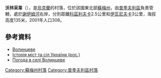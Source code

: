 {{coord|51|15|29|N|34|1|47|E|scale:100000|display=title}}

'''沃林采韋'''（{{lang-uk|Волинцеве}}），是[[烏克蘭|烏克蘭]]的村落，位於該國東北部[[蘇梅州|蘇梅州]]，由[[普季夫利區|普季夫利區]]負責管轄，處於[[謝伊姆河|謝伊姆河]]右岸，分別距離[[科茲利夫卡_(普季夫利區)|科茲利夫卡]]2.5公里和[[伊瓦尼夫卡_(普季夫利區)|伊瓦尼夫卡]]3公里，海拔高度135米，2001年人口308。

==參考資料==
* [http://w1.c1.rada.gov.ua/pls/z7502/A005?rdat1=02.12.2011&rf7571=29864 Волинцеве]
* [http://www.igsu.org.ua/Sumskaja.obl/Putivlxskij.rajon/JUrxevo.html Історія міст та сіл України (рос.)]{{dead link|date=2018年3月 |bot=InternetArchiveBot |fix-attempted=yes }}
* [http://weather.in.ua/ua/symskaja/4357 Погода в селі Волинцеве] {{Wayback|url=http://weather.in.ua/ua/symskaja/4357 |date=20111219212552 }}

{{DEFAULTSORT:Волинцеве}}
[[Category:蘇梅州村落|Category:蘇梅州村落]]
[[Category:普季夫利區村落|Category:普季夫利區村落]]


{{Sumy-geo-stub}}